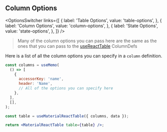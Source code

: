 
<Head>
  <title>{'Column Options - Material React Table V2 Docs'}</title>
  <meta
    name="description"
    content="All the column options that can be used in Material React Table"
  />
  <meta
    property="og:title"
    content="Material React Table Column Options API Reference"
  />
  <meta
    property="og:description"
    content="A reference of all the column options that can be used in Material React Table"
  />
</Head>

## Column Options

<OptionsSwitcher
  links={[
    {
      label: 'Table Options',
      value: 'table-options',
    },
    {
      label: 'Column Options',
      value: 'column-options',
    },
    {
      label: 'State Options',
      value: 'state-options',
    },
  ]}
/>

> Many of the column options you can pass here are the same as the ones that you can pass to the [useReactTable](https://tanstack.com/table/v8/docs/api/core/column-def) ColumnDefs

Here is a list of all the column options you can specify in a `column` definition.

```jsx
const columns = useMemo(
  () => [
    {
      accessorKey: 'name',
      header: 'Name',
      // All of the options you can specify here
    },
  ],
  [],
);

const table = useMaterialReactTable({ columns, data });

return <MaterialReactTable table={table} />;
```

<ColumnOptionsTable />

<SourceCode />

